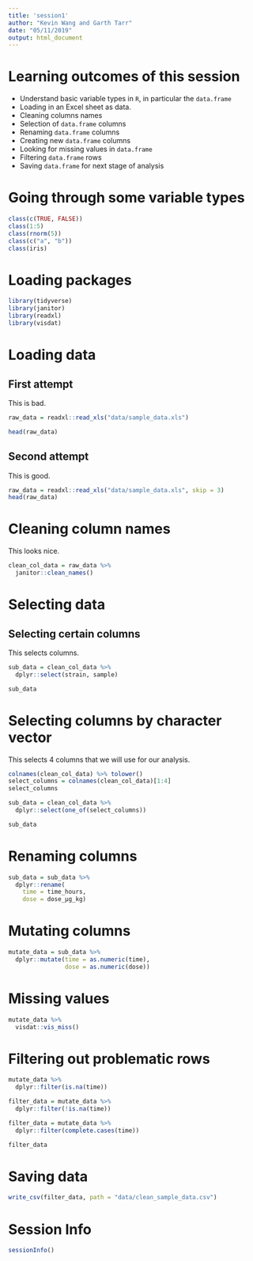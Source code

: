 ```yaml
---
title: 'session1'
author: "Kevin Wang and Garth Tarr"
date: "05/11/2019"
output: html_document
---
```


# Learning outcomes of this session

+ Understand basic variable types in `R`, in particular the `data.frame`
+ Loading in an Excel sheet as data. 
+ Cleaning columns names 
+ Selection of `data.frame` columns
+ Renaming `data.frame` columns
+ Creating new `data.frame` columns
+ Looking for missing values in `data.frame`
+ Filtering `data.frame` rows
+ Saving `data.frame` for next stage of analysis


# Going through some variable types

```r
class(c(TRUE, FALSE))
class(1:5)
class(rnorm(5))
class(c("a", "b"))
class(iris)
```



# Loading packages 
```r
library(tidyverse)
library(janitor)
library(readxl)
library(visdat)
```


# Loading data


## First attempt

This is bad.

```r
raw_data = readxl::read_xls("data/sample_data.xls")

head(raw_data)
```

## Second attempt

This is good. 

```r
raw_data = readxl::read_xls("data/sample_data.xls", skip = 3)
head(raw_data)
```


# Cleaning column names

This looks nice. 

```r
clean_col_data = raw_data %>% 
  janitor::clean_names()
```


# Selecting data


## Selecting certain columns

This selects columns.

```r
sub_data = clean_col_data %>% 
  dplyr::select(strain, sample)

sub_data
```


# Selecting columns by character vector

This selects 4 columns that we will use for our analysis.

```r
colnames(clean_col_data) %>% tolower()
select_columns = colnames(clean_col_data)[1:4]
select_columns

sub_data = clean_col_data %>% 
  dplyr::select(one_of(select_columns))

sub_data
```


# Renaming columns


```r
sub_data = sub_data %>% 
  dplyr::rename(
    time = time_hours,
    dose = dose_µg_kg)
```

# Mutating columns

```r
mutate_data = sub_data %>% 
  dplyr::mutate(time = as.numeric(time), 
                dose = as.numeric(dose))
```


# Missing values 
```r
mutate_data %>% 
  visdat::vis_miss()
```

# Filtering out problematic rows

```r
mutate_data %>% 
  dplyr::filter(is.na(time))

filter_data = mutate_data %>% 
  dplyr::filter(!is.na(time))

filter_data = mutate_data %>% 
  dplyr::filter(complete.cases(time))

filter_data
```


# Saving data

```r
write_csv(filter_data, path = "data/clean_sample_data.csv")
```


# Session Info 
```r
sessionInfo()
```

